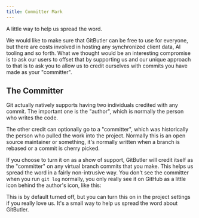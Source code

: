 ```yaml
---
title: Committer Mark
---
```



A little way to help us spread the word.

We would like to make sure that GitButler can be free to use for everyone, but there are costs involved in hosting any synchronized client data, AI tooling and so forth. What we thought would be an interesting compromise is to ask our users to offset that by supporting us and our unique approach to that is to ask you to allow us to credit ourselves with commits you have made as your "committer".

## The Committer

Git actually natively supports having two individuals credited with any commit. The important one is the "author", which is normally the person who writes the code.

The other credit can optionally go to a "committer", which was historically the person who pulled the work into the project. Normally this is an open source maintainer or something, it's normally written when a branch is rebased or a commit is cherry picked.

If you choose to turn it on as a show of support, GitButler will credit itself as the "committer" on any virtual branch commits that you make. This helps us spread the word in a fairly non-intrusive way. You don't see the committer when you run `git log` normally, you only really see it on GitHub as a little icon behind the author's icon, like this:

<ImageSection
  width={700}
  height={600}
  className="mx-auto"
  alt="Committer Mark"
  src="/img/docs/committer-01.gif"
  subtitle="What a GitButler aided commit looks like on GitHub"
/>

This is by default turned off, but you can turn this on in the project settings if you really love us. It's a small way to help us spread the word about GitButler.
